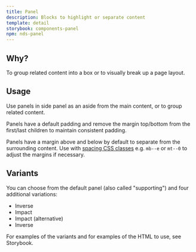 ```yaml
---
title: Panel
description: Blocks to highlight or separate content
template: detail
storybook: components-panel
npm: nds-panel
---
```


## Why?

To group related content into a box or to visually break up a page layout.

## Usage

Use panels in side panel as an aside from the main content, or to group related content.

Panels have a default padding and remove the margin top/bottom from the first/last children to maintain consistent padding.

Panels have a margin above and below by default to separate from the surrounding content. Use with <a href="{{ site.baseurl }}{% link foundations/spacing.md %}#css-classes">spacing CSS classes</a> e.g. `mb--e` or `mt--0` to adjust the margins if necessary.

## Variants

You can choose from the default panel (also called "supporting") and four additional variations:

- Inverse
- Impact
- Impact (alternative)
- Inverse

For examples of the variants and for examples of the HTML to use, see Storybook.

